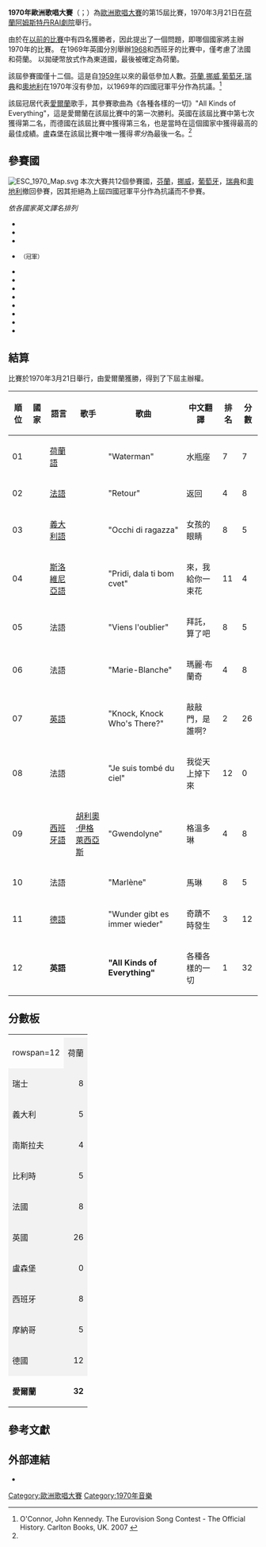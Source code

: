 {{Infobox 歐洲歌唱大賽
| name         = 歐洲歌唱大賽
| year         = 1970
| theme        =
| size         = 
| logo         = 
| semi1        =
| semi2        =
| final        = 1970年3月21日
| presenters   = {{link-en|威利·多貝|Willy Dobbe}}
| conductor    = {{link-en|道夫·范·德·林登|Dolf van der Linden}}
| director     = 西奧·奧德曼<br>（Theo Ordeman）
| winner       ={{esc|Ireland|y=1970}}<br>《各種各樣的一切》<br />''All Kinds of Everything''
| vote         = 每個參賽國各有10名評審員，每人得給予最喜愛的歌曲一分。
| host         = {{link-en|荷蘭廣播聯盟|Nederlandse Omroep Stichting}} (NOS)
| venue        = [[荷蘭|荷蘭]][[阿姆斯特丹|阿姆斯特丹]]<br />{{link-en|RAI劇院|Amsterdam RAI Exhibition and Convention Centre}}
| entries      = 12
| debut        = 無
| return       = 無
| withdraw    = {{unbulleted list|{{Esc|Finland}}|{{Esc|Norway}}|{{Esc|Portugal}}|{{Esc|Sweden}}|{{Esc|Austria}}}}
| null         = {{esc|Luxembourg|y=1970}}
| opening      =
| interval     = {{link-en|唐·盧里奧|Don Lurio}}舞蹈團<br />（The Don Lurio Dancers）
<!-- Map Legend Colours -->
}}
'''1970年歐洲歌唱大賽'''（{{lang-en|Eurovision Song Contest 1970}}；{{lang-nl|Eurovisiesongfestival 1970}}）為[[歐洲歌唱大賽|歐洲歌唱大賽]]的第15屆比賽，1970年3月21日在[[荷蘭|荷蘭]][[阿姆斯特丹|阿姆斯特丹]][[RAI劇院|RAI劇院]]舉行。

由於在[[1969年歐洲歌唱大賽|以前的比賽]]中有四名獲勝者，因此提出了一個問題，即哪個國家將主辦1970年的比賽。 在1969年英國分別舉辦[[1968年歐洲歌唱大賽|1968]]和西班牙的比賽中，僅考慮了法國和荷蘭。 以拋硬幣放式作為東道國，最後被確定為荷蘭。

該屆參賽國僅十二個。這是自[[1959年歐洲歌唱大賽|1959年]]以來的最低參加人數。[[芬蘭在歐洲歌唱大賽之歷年表現|芬蘭]],[[挪威在歐洲歌唱大賽之歷年表現|挪威]],[[葡萄牙在歐洲歌唱大賽之歷年表現|葡萄牙]],[[瑞典在歐洲歌唱大賽之歷年表現|瑞典]]和[[奧地利在歐洲歌唱大賽之歷年表現|奧地利]]在1970年沒有參加，以1969年的四國冠軍平分作為抗議。<ref name="Official History">O'Connor, John Kennedy. The Eurovision Song Contest - The Official History. Carlton Books, UK. 2007 {{ISBN|978-1-84442-994-3}}</ref>

該屆冠居代表[[愛爾蘭|愛爾蘭]]歌手{{link-en|達娜·拉姆齊·斯卡隆|Dana Rosemary Scallon|達娜}}，其參賽歌曲為《各種各樣的一切》"All Kinds of Everything"，這是愛爾蘭在該屆比賽中的第一次勝利。英國在該屆比賽中第七次獲得第二名，而德國在該屆比賽中獲得第三名，也是當時在這個國家中獲得最高的最佳成績。盧森堡在該屆比賽中唯一獲得''零分''為最後一名。<ref name="Official History"/>

== 參賽國 ==
[[File:ESC_1970_Map.svg|thumb]]
本次大賽共12個參賽國，[[芬蘭|芬蘭]]，[[挪威|挪威]]，[[葡萄牙|葡萄牙]]，[[瑞典|瑞典]]和[[奧地利|奧地利]]撤回參賽，因其拒絕為上屆四國冠軍平分作為抗議而不參賽。

''依各國家英文譯名排列''
*{{flag|Belgium}}
*{{flag|France}}
*{{flag|Germany}}
*{{flag|Ireland}}<small>（冠軍）</small>
*{{flag|Italy}}
*{{flag|Luxembourg}}
*{{flag|Monaco}}
*{{flag|Netherlands}}
*{{flag|Spain}}
*{{flag|Switzerland}}
*{{flag|United Kingdom}}
*{{flag|Yugoslavia}}

== 結算 ==
比賽於1970年3月21日舉行，由愛爾蘭獲勝，得到了下屆主辦權。

{| class="sortable wikitable" style="width:100%;"
|- style="background:#ccc;"
! 順位
! 國家
! 語言
! 歌手
! 歌曲
! 中文翻譯
! 排名
! 分數
|- 
| 01 || {{Esc|Netherlands}} || [[荷蘭語|荷蘭語]] || {{link-en|靈魂知心樂團|Hearts of Soul}} || "Waterman" || 水瓶座 || 7 || 7
|- 
| 02 || {{Esc|Switzerland}} || [[法語|法語]] || {{link-en|亨利·德斯|Henri Dès}} || "Retour" || 返回 || 4 || 8
|- 
| 03 || {{Esc|Italy}} || [[義大利語|義大利語]] || {{link-en|詹尼・莫藍帝|Gianni Morandi}} || "Occhi di ragazza" || 女孩的眼睛 || 8 || 5
|- 
| 04 || {{Esc|Yugoslavia}} || [[斯洛維尼亞語|斯洛維尼亞語]] || {{link-en|伊娃·薛爾森|Eva Sršen}} || "Pridi, dala ti bom cvet" || 來，我給你一束花 || 11 || 4
|- 
| 05 || {{Esc|Belgium}} || 法語 || {{link-en|吉恩·瓦萊|Jean Vallée}} || "Viens l'oublier" || 拜託，算了吧 || 8 || 5
|- 
| 06 || {{Esc|France}} || 法語 || {{link-en|蓋伊·博內特|Guy Bonnet}} || "Marie-Blanche" || 瑪麗·布蘭奇 || 4 || 8
|- 
| 07 || {{Esc|United Kingdom}} || [[英語|英語]] || {{link-en|瑪麗·霍普金|Mary Hopkin}} || "Knock, Knock Who's There?" || 敲敲門，是誰啊? || 2 || 26
|- 
| 08 || {{Esc|Luxembourg}} || 法語 || {{link-en|大衛·亞歷山大·溫特|David Alexandre Winter}} || "Je suis tombé du ciel" || 我從天上掉下來 || 12 || 0
|- 
| 09 || {{Esc|Spain}} || [[西班牙語|西班牙語]] || [[胡利奧·伊格萊西亞斯|胡利奧·伊格萊西亞斯]] || "Gwendolyne" || 格溫多琳 || 4 || 8
|- 
| 10 || {{Esc|Monaco}} || 法語 || {{link-en|多米尼克·杜索|Dominique Dussault}} || "Marlène" || 馬琳 || 8 || 5
|- 
| 11 || {{Esc|Germany}} || [[德語|德語]] || {{link-en|卡佳·埃布斯代因|Katja Ebstein}} || "Wunder gibt es immer wieder" || 奇蹟不時發生 || 3 || 12
|- bgcolor=gold
| 12 || '''{{Esc|Ireland}}''' || '''英語''' || '''{{link-en|達娜·拉姆齊·斯卡隆|Dana Rosemary Scallon|達娜}}''' || '''"All Kinds of Everything"''' || 各種各樣的一切 || 1 || 32
|}

==分數板==
{| class="wikitable" style="text-align:center;"
|-
| colspan=2 rowspan=2 |
! colspan=14 | 結果
|-
! {{vert header|nb=1|投票國}}
! {{vert header|nb=1|荷蘭}}
! {{vert header|nb=1|瑞士}}
! {{vert header|nb=1|義大利}}
! {{vert header|nb=1|南斯拉夫}}
! {{vert header|nb=1|比利時}}
! {{vert header|nb=1|法國}}
! {{vert header|nb=1|英國}}
! {{vert header|nb=1|盧森堡}}
! {{vert header|nb=1|西班牙}}
! {{vert header|nb=1|摩納哥}}
! {{vert header|nb=1|德國}}
! {{vert header|nb=1|愛爾蘭}}
|-
! rowspan=12 {{vert header|va=middle|參賽國}}
| style="text-align:left; background:#f2f2f2;" | 荷蘭
| style="text-align:right; background:#f2f2f2;" | 7 || style="text-align:left; background:#aaa;"| ||  || 3 || 3 ||  ||  || 1 ||  ||  ||  ||  ||
|-
| style="text-align:left; background:#f2f2f2;" | 瑞士
| style="text-align:right; background:#f2f2f2;" | 8 || 2 || style="text-align:left; background:#aaa;"| ||  ||  ||  || 2 || 1 ||  ||  ||  || 2 || 1
|-
| style="text-align:left; background:#f2f2f2;" | 義大利
| style="text-align:right; background:#f2f2f2;" | 5 ||  ||  || style="text-align:left; background:#aaa;"| || 1 ||  ||  ||  ||  || 2 ||  || 2 ||
|-
| style="text-align:left; background:#f2f2f2;" | 南斯拉夫
| style="text-align:right; background:#f2f2f2;" | 4 ||  ||  ||  || style="text-align:left; background:#aaa;"| ||  ||  || '''4''' ||  ||  ||  ||  ||
|-
| style="text-align:left; background:#f2f2f2;" | 比利時
| style="text-align:right; background:#f2f2f2;" | 5 ||  ||  ||  ||  || style="text-align:left; background:#aaa;"| || 3 ||  || 1 ||  ||  ||  || 1
|-
| style="text-align:left; background:#f2f2f2;" | 法國
| style="text-align:right; background:#f2f2f2;" | 8 ||  ||  || 1 || 2 ||  || style="text-align:left; background:#aaa;"| ||  ||  ||  || 2 ||  || 3
|-
| style="text-align:left; background:#f2f2f2;" | 英國
| style="text-align:right; background:#f2f2f2;" | 26 || 3 || 2 || 2 || '''4''' ||  || 2 || style="text-align:left; background:#aaa;"| || 2 ||  || '''4''' || '''4''' || 3
|-
| style="text-align:left; background:#f2f2f2;" | 盧森堡
| style="text-align:right; background:#f2f2f2;" | 0 ||  ||  ||  ||  ||  ||  ||  || style="text-align:left; background:#aaa;"| ||  ||  ||  ||
|-
| style="text-align:left; background:#f2f2f2;" | 西班牙
| style="text-align:right; background:#f2f2f2;" | 8 ||  ||  || 3 ||  ||  ||  ||  || 2 || style="text-align:left; background:#aaa;"| || 3 ||  ||
|-
| style="text-align:left; background:#f2f2f2;" | 摩納哥
| style="text-align:right; background:#f2f2f2;" | 5 ||  || 1 ||  ||  || 1 || 2 ||  ||  || 1 || style="text-align:left; background:#aaa;"| ||  ||
|-
| style="text-align:left; background:#f2f2f2;" | 德國
| style="text-align:right; background:#f2f2f2;" | 12 ||  || 1 || 1 ||  ||  ||  ||  || 3 || '''4''' || 1 || style="text-align:left; background:#aaa;"| || 2
|- style="background:gold;"
| style="text-align:left; " | '''愛爾蘭'''
| style="text-align:right; " | '''32''' || '''5''' || '''6''' ||  ||  || '''9''' || 1 || '''4''' || 2 || 3 ||  || 2 || style="text-align:left; background:#aaa;"|
|}

==參考文獻==
{{Reflist}}

==外部連結==
{{commons category|Eurovision Song Contest 1970}}
*{{Official website|http://www.eurovision.tv/}}

{{歐洲歌唱大賽}}

[[Category:歐洲歌唱大賽|Category:歐洲歌唱大賽]]
[[Category:1970年音樂|Category:1970年音樂]]